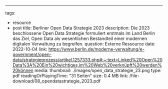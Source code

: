 ---
tags:
  - resource
  - post
title: Berliner Open Data Strategie 2023 
description: Die 2023 beschlossene Open Data Strategie formuliert erstmals im Land Berlin das Ziel, Open Data als wesentlichen Bestandteil einer modernen digitalen Verwaltung zu begreifen. 
question: Externe Ressource
date: 2022-10-04
link: https://www.berlin.de/moderne-verwaltung/e-government/open-data/strategieprozess/artikel.1257333.php#:~:text=Linked%20Open%20Data%3A%20Ein%20wichtiges,im%20Web%20verknüpft%20werden%20können
media:
  thumbnail: ./images/open_data_strategie_23.png
  type: pdf
  readingOrPlayingTime: "31 Seiten"
  size: 0.4 MB
  link: /file-download/08_opendatastrategie_2023.pdf


